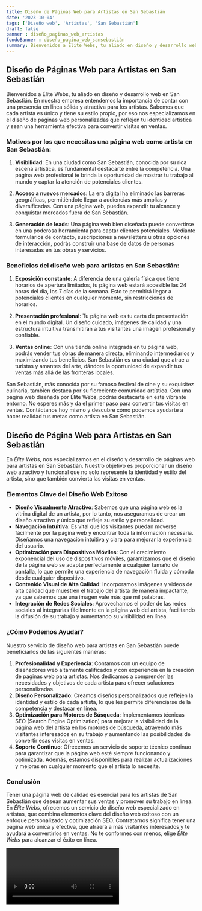 ```yaml
---
title: Diseño de Páginas Web para Artistas en San Sebastián
date: '2023-10-04'
tags: ['Diseño web', 'Artistas', 'San Sebastián']
draft: false
banner : diseño_paginas_web_artistas
fondoBanner : diseño_pagina_web_sansebastián
summary: Bienvenidos a Élite Webs, tu aliado en diseño y desarrollo web en San Sebastián. En nuestra empresa entendemos la importancia de contar con una presencia en línea sólida y atractiva para los artistas. Sabemos que cada artista es único y tiene su estilo propio, por eso nos especializamos en el diseño de páginas web personalizadas que reflejen tu identidad artística y sean una herramienta efectiva para convertir visitas en ventas.
---
```


## Diseño de Páginas Web para Artistas en San Sebastián

Bienvenidos a Élite Webs, tu aliado en diseño y desarrollo web en San Sebastián. En nuestra empresa entendemos la importancia de contar con una presencia en línea sólida y atractiva para los artistas. Sabemos que cada artista es único y tiene su estilo propio, por eso nos especializamos en el diseño de páginas web personalizadas que reflejen tu identidad artística y sean una herramienta efectiva para convertir visitas en ventas.

### Motivos por los que necesitas una página web como artista en San Sebastián:

1. **Visibilidad**: En una ciudad como San Sebastián, conocida por su rica escena artística, es fundamental destacarte entre la competencia. Una página web profesional te brinda la oportunidad de mostrar tu trabajo al mundo y captar la atención de potenciales clientes.

2. **Acceso a nuevos mercados**: La era digital ha eliminado las barreras geográficas, permitiéndote llegar a audiencias más amplias y diversificadas. Con una página web, puedes expandir tu alcance y conquistar mercados fuera de San Sebastián.

3. **Generación de leads**: Una página web bien diseñada puede convertirse en una poderosa herramienta para captar clientes potenciales. Mediante formularios de contacto, suscripciones a newsletters u otras opciones de interacción, podrás construir una base de datos de personas interesadas en tus obras y servicios.

### Beneficios del diseño web para artistas en San Sebastián:

1. **Exposición constante**: A diferencia de una galería física que tiene horarios de apertura limitados, tu página web estará accesible las 24 horas del día, los 7 días de la semana. Esto te permitirá llegar a potenciales clientes en cualquier momento, sin restricciones de horarios.

2. **Presentación profesional**: Tu página web es tu carta de presentación en el mundo digital. Un diseño cuidado, imágenes de calidad y una estructura intuitiva transmitirán a tus visitantes una imagen profesional y confiable.

3. **Ventas online**: Con una tienda online integrada en tu página web, podrás vender tus obras de manera directa, eliminando intermediarios y maximizando tus beneficios. San Sebastián es una ciudad que atrae a turistas y amantes del arte, dándote la oportunidad de expandir tus ventas más allá de las fronteras locales.

San Sebastián, más conocida por su famoso festival de cine y su exquisitez culinaria, también destaca por su floreciente comunidad artística. Con una página web diseñada por Élite Webs, podrás destacarte en este vibrante entorno. No esperes más y da el primer paso para convertir tus visitas en ventas. Contáctanos hoy mismo y descubre cómo podemos ayudarte a hacer realidad tus metas como artista en San Sebastián.

<GifSeo />

<Cta />

## Diseño de Página Web para Artistas en San Sebastián

En *Élite Webs*, nos especializamos en el diseño y desarrollo de páginas web para artistas en San Sebastián. Nuestro objetivo es proporcionar un diseño web atractivo y funcional que no solo represente la identidad y estilo del artista, sino que también convierta las visitas en ventas.

### Elementos Clave del Diseño Web Exitoso

- **Diseño Visualmente Atractivo**: Sabemos que una página web es la vitrina digital de un artista, por lo tanto, nos aseguramos de crear un diseño atractivo y único que refleje su estilo y personalidad.
- **Navegación Intuitiva**: Es vital que los visitantes puedan moverse fácilmente por la página web y encontrar toda la información necesaria. Diseñamos una navegación intuitiva y clara para mejorar la experiencia del usuario.
- **Optimización para Dispositivos Móviles**: Con el crecimiento exponencial del uso de dispositivos móviles, garantizamos que el diseño de la página web se adapte perfectamente a cualquier tamaño de pantalla, lo que permite una experiencia de navegación fluida y cómoda desde cualquier dispositivo.
- **Contenido Visual de Alta Calidad**: Incorporamos imágenes y videos de alta calidad que muestren el trabajo del artista de manera impactante, ya que sabemos que una imagen vale más que mil palabras.
- **Integración de Redes Sociales**: Aprovechamos el poder de las redes sociales al integrarlas fácilmente en la página web del artista, facilitando la difusión de su trabajo y aumentando su visibilidad en línea.

### ¿Cómo Podemos Ayudar?

Nuestro servicio de diseño web para artistas en San Sebastián puede beneficiarlos de las siguientes maneras:

1. **Profesionalidad y Experiencia**: Contamos con un equipo de diseñadores web altamente calificados y con experiencia en la creación de páginas web para artistas. Nos dedicamos a comprender las necesidades y objetivos de cada artista para ofrecer soluciones personalizadas.
2. **Diseño Personalizado**: Creamos diseños personalizados que reflejen la identidad y estilo de cada artista, lo que les permite diferenciarse de la competencia y destacar en línea.
3. **Optimización para Motores de Búsqueda**: Implementamos técnicas SEO (Search Engine Optimization) para mejorar la visibilidad de la página web del artista en los motores de búsqueda, atrayendo más visitantes interesados en su trabajo y aumentando las posibilidades de convertir esas visitas en ventas.
4. **Soporte Continuo**: Ofrecemos un servicio de soporte técnico continuo para garantizar que la página web esté siempre funcionando y optimizada. Además, estamos disponibles para realizar actualizaciones y mejoras en cualquier momento que el artista lo necesite.

### Conclusión

Tener una página web de calidad es esencial para los artistas de San Sebastián que desean aumentar sus ventas y promover su trabajo en línea. En *Élite Webs*, ofrecemos un servicio de diseño web especializado en artistas, que combina elementos clave del diseño web exitoso con un enfoque personalizado y optimización SEO. Contratarnos significa tener una página web única y efectiva, que atraerá a más visitantes interesados y te ayudará a convertirlos en ventas. No te conformes con menos, elige *Élite Webs* para alcanzar el éxito en línea.

<Video />

<CtaBot job='Artistas' city='San Sebastián'/>

<Gmaps query='San Sebastián+españa+maps' />